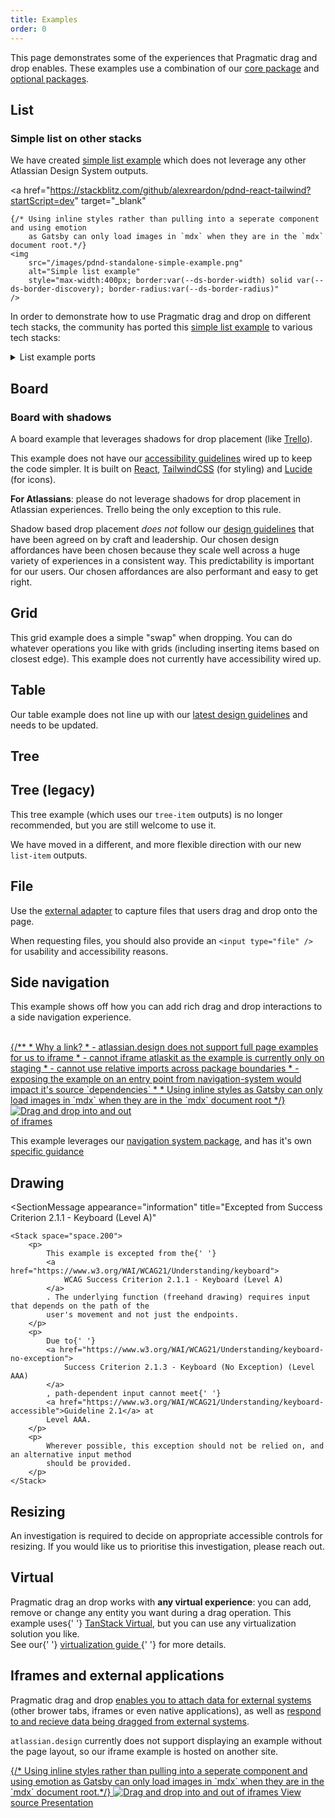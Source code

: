 ```yaml
---
title: Examples
order: 0
---
```




This page demonstrates some of the experiences that Pragmatic drag and drop enables. These examples
use a combination of our [core package](/components/pragmatic-drag-and-drop/core-package) and
[optional packages](/components/pragmatic-drag-and-drop/optional-packages).

## List

<Example Component={ListExample} appearance="showcase-only" />

### Simple list on other stacks

We have created [simple list example](https://github.com/alexreardon/pdnd-react-tailwind) which does
not leverage any other Atlassian Design System outputs.

<a
	href="https://stackblitz.com/github/alexreardon/pdnd-react-tailwind?startScript=dev"
	target="_blank"
>
	{/* Using inline styles rather than pulling into a seperate component and using emotion
		as Gatsby can only load images in `mdx` when they are in the `mdx` document root.*/}
	<img
		src="/images/pdnd-standalone-simple-example.png"
		alt="Simple list example"
		style="max-width:400px; border:var(--ds-border-width) solid var(--ds-border-discovery); border-radius:var(--ds-border-radius)"
	/>
</a>

In order to demonstrate how to use Pragmatic drag and drop on different tech stacks, the community
has ported this [simple list example](https://github.com/alexreardon/pdnd-react-tailwind) to various
tech stacks:

<details>
  <summary>List example ports</summary>

<br />

<SectionMessage appearance="warning">

These examples have been contributed by a mixture of Atlassian and non-Atlassian contributors.
Please use caution when viewing and running these examples.

</SectionMessage>

<br />
<br />

| Technologies                             | Source                                                         | Standalone example                                                                                   | Author(s)                                          |
| ---------------------------------------- | -------------------------------------------------------------- | ---------------------------------------------------------------------------------------------------- | -------------------------------------------------- |
| `React` + `TailwindCSS`                  | [Github](https://github.com/alexreardon/pdnd-react-tailwind)   | [Run on StackBlitz](https://stackblitz.com/github/alexreardon/pdnd-react-tailwind?startScript=dev)   | [@alexandereardon](https://x.com/alexandereardon)  |
| `TailwindCSS`                            | [Github](https://github.com/alexreardon/pdnd-vanilla-tailwind) | [Run on StackBlitz](https://stackblitz.com/github/alexreardon/pdnd-vanilla-tailwind?startScript=dev) | [@alexandereardon](https://x.com/alexandereardon)  |
| `SolidJS` + `TailwindCSS`                | [Github](https://github.com/dotnize/pdnd-solid-tailwind)       | [Run on StackBlitz](https://stackblitz.com/github/dotnize/pdnd-solid-tailwind?startScript=dev)       | [@dotnize](https://github.com/dotnize)             |
| `Vue 3` + `TailwindCSS`                  | [Github](https://github.com/frenicohansen/pdnd-vue)            | [Run on StackBlitz](https://stackblitz.com/github/frenicohansen/pdnd-vue?startScript=dev)            | [@frenicohansen](https://github.com/frenicohansen) |
| `Vue 3` + `Nuxt 3 (SSR)` + `TailwindCSS` | [Github](https://github.com/frenicohansen/pdnd-nuxt)           | [Run on StackBlitz](https://stackblitz.com/github/frenicohansen/pdnd-nuxt?startScript=dev)           | [@frenicohansen](https://github.com/frenicohansen) |

</details>

## Board

<Example Component={BoardExample} appearance="showcase-only" />

### Board with shadows

A board example that leverages shadows for drop placement (like [Trello](https://trello.com/)).

<SectionMessage appearance="information">

This example does not have our
[accessibility guidelines](components/pragmatic-drag-and-drop/accessibility-guidelines) wired up to
keep the code simpler. It is built on [React](https://react.dev/),
[TailwindCSS](https://tailwindcss.com/) (for styling) and [Lucide](https://lucide.dev/) (for icons).

</SectionMessage>

<SectionMessage appearance="warning">

**For Atlassians**: please do not leverage shadows for drop placement in Atlassian experiences.
Trello being the only exception to this rule.

Shadow based drop placement _does not_ follow our
[design guidelines](/components/pragmatic-drag-and-drop/design-guidelines) that have been agreed on
by craft and leadership. Our chosen design affordances have been chosen because they scale well
across a huge variety of experiences in a consistent way. This predictability is important for our
users. Our chosen affordances are also performant and easy to get right.

</SectionMessage>

<TrelloLikeBoardIframe />

## Grid

<SectionMessage appearance="information">

This grid example does a simple "swap" when dropping. You can do whatever operations you like with
grids (including inserting items based on closest edge). This example does not currently have
accessibility wired up.

</SectionMessage>

<Example Component={GridExample} appearance="showcase-only" />

## Table

<SectionMessage appearance="information" title="Needs updating">

Our table example does not line up with our
[latest design guidelines](/components/pragmatic-drag-and-drop/design-guidelines) and needs to be
updated.

</SectionMessage>

<Example Component={TableExample} appearance="showcase-only" />

## Tree

<Example Component={TreeExample} appearance="showcase-only" />

## Tree (legacy)

<SectionMessage>

This tree example (which uses our `tree-item` outputs) is no longer recommended, but you are still
welcome to use it.

We have moved in a different, and more flexible direction with our new `list-item` outputs.

</SectionMessage>

<Example Component={TreeLegacyExample} appearance="showcase-only" />

## File

Use the [external adapter](/components/pragmatic-drag-and-drop/core-package/adapters/external) to
capture files that users drag and drop onto the page.

When requesting files, you should also provide an `<input type="file" />` for usability and
accessibility reasons.

<Example Component={FileExample} appearance="showcase-only" />

## Side navigation

This example shows off how you can add rich drag and drop interactions to a side navigation
experience.

<br />

<a href="/components/navigation-system/side-navigation/drag-and-drop" target="_blank">
	{/**
	 * Why a link?
	 *	- atlassian.design does not support full page examples for us to iframe
	 *	- cannot iframe atlaskit as the example is currently only on staging
	 *	- cannot use relative imports across package boundaries
	 *	- exposing the example on an entry point from navigation-system would impact it's source `dependencies`
	 *
	 * Using inline styles as Gatsby can only load images in `mdx` when they are in the `mdx` document root
	 */}
	<img
		src="/images/pdnd-standalone-jira-sidebar.png"
		alt="Drag and drop into and out of iframes"
		style="max-width:200px; border:var(--ds-border-width) solid var(--ds-border-discovery); border-radius:var(--ds-border-radius)"
	/>
</a>

This example leverages our [navigation system package](/components/navigation-system/), and has it's
own [specific guidance](/components/navigation-system/side-navigation/drag-and-drop)

## Drawing

<SectionMessage
	appearance="information"
	title="Excepted from Success Criterion 2.1.1 - Keyboard (Level A)"
>
	<Stack space="space.200">
		<p>
			This example is excepted from the{' '}
			<a href="https://www.w3.org/WAI/WCAG21/Understanding/keyboard">
				WCAG Success Criterion 2.1.1 - Keyboard (Level A)
			</a>
			. The underlying function (freehand drawing) requires input that depends on the path of the
			user's movement and not just the endpoints.
		</p>
		<p>
			Due to{' '}
			<a href="https://www.w3.org/WAI/WCAG21/Understanding/keyboard-no-exception">
				Success Criterion 2.1.3 - Keyboard (No Exception) (Level AAA)
			</a>
			, path-dependent input cannot meet{' '}
			<a href="https://www.w3.org/WAI/WCAG21/Understanding/keyboard-accessible">Guideline 2.1</a> at
			Level AAA.
		</p>
		<p>
			Wherever possible, this exception should not be relied on, and an alternative input method
			should be provided.
		</p>
	</Stack>
</SectionMessage>

<Example Component={DrawingExample} appearance="showcase-only" />

## Resizing

<SectionMessage appearance="information" title="Accessibility guidance in progress">
	<p>
		An investigation is required to decide on appropriate accessible controls for resizing. If you
		would like us to prioritise this investigation, please reach out.
	</p>
</SectionMessage>

<Example Component={ResizingExample} appearance="showcase-only" />

## Virtual

<SectionMessage appearance="success">
	<p>
		Pragmatic drag an drop works with <strong>any virtual experience</strong>: you can add, remove
		or change any entity you want during a drag operation. This example uses{' '}
		<a href="https://tanstack.com/virtual/latest">TanStack Virtual</a>, but you can use any
		virtualization solution you like.
		<br />
		See our{' '}
		<a href="/components/pragmatic-drag-and-drop/core-package/recipes/virtualization">
			virtualization guide
		</a>{' '}
		for more details.
	</p>
</SectionMessage>

<Example Component={VirtualListExample} appearance="showcase-only" />

## Iframes and external applications

Pragmatic drag and drop
[enables you to attach data for external systems](/components/pragmatic-drag-and-drop/core-package/adapters/element/about#data-for-external-consumers-getinitialdataforexternal)
(other brower tabs, iframes or even native applications), as well as
[respond to and recieve data being dragged from external systems](/components/pragmatic-drag-and-drop/core-package/adapters/external/about).

<SectionMessage title="External example">

`atlassian.design` currently does not support displaying an example without the page layout, so our
iframe example is hosted on another site.

</SectionMessage>

<Stack space="space.100">
	<a
		href="https://atlaskit.atlassian.com/examples.html?groupId=pragmatic-drag-and-drop&packageId=documentation&exampleId=iframe-board&mode=dark"
		target="_blank"
	>
		{/* Using inline styles rather than pulling into a seperate component and using emotion
		as Gatsby can only load images in `mdx` when they are in the `mdx` document root.*/}
		<img
			src="/images/pdnd-iframe-example.png"
			alt="Drag and drop into and out of iframes"
			style="max-width:400px; border:var(--ds-border-width) solid var(--ds-border-discovery); border-radius:var(--ds-border-radius)"
		/>
	</a>
	<Inline space="space.100">
		<a
			href="https://github.com/atlassian/pragmatic-drag-and-drop/blob/main/packages/documentation/examples/iframe-board.tsx"
			target="_blank"
		>
			View source
		</a>
		<a href="https://www.youtube.com/watch?v=E4l4MBO-Bwg" target="_blank">
			Presentation
		</a>
	</Inline>
</Stack>
